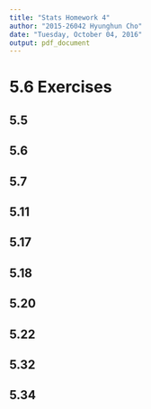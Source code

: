 ```yaml
---
title: "Stats Homework 4"
author: "2015-26042 Hyunghun Cho"
date: "Tuesday, October 04, 2016"
output: pdf_document
---
```


# 5.6 Exercises

## 5.5


## 5.6

## 5.7

## 5.11

## 5.17

## 5.18

## 5.20

## 5.22

## 5.32

## 5.34




```r
```



